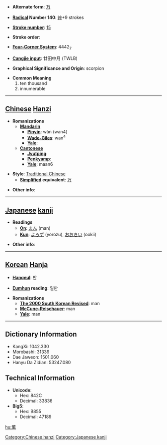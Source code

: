 * '''Alternate form''': [[万]]

* '''[[Wiktionary:Chinese radical index| Radical]] Number 140''': [[Wiktionary:Chinese radical index 艸|艸]]+9 strokes

* '''[[Wiktionary:Chinese total strokes index|Stroke number]]''': [[Wiktionary:Chinese total strokes index 15|15]]

* '''Stroke order''': 

* '''[[Wiktionary:Chinese four corner index|Four-Corner System]]''': 4442<sub>7</sub>

* '''[[Wiktionary:Chinese Cangjie index|Cangjie input]]''': 廿田中月 (TWLB)

* '''Graphical Significance and Origin''': scorpion

* '''Common Meaning'''
*#ten thousand
*# innumerable


----

== [[Chinese]] [[Hanzi]] ==

* '''Romanizations'''
** '''[[Mandarin]]'''
*** '''[[Pinyin]]''': wàn (wan4)
*** '''[[Wade-Giles]]''': wan<sup>4</sup>
*** '''[[Yale]]''': 
** '''[[Cantonese]]'''
*** '''[[Jyutping]]''':
*** '''[[Penkyamp]]''': 
*** '''[[Yale]]''': maan6

* '''Style''': [[Traditional Chinese]] 
** '''[[Simplified Chinese|Simplified]] equivalent''': [[万]]

* '''Other info''': 

----

== [[Japanese]] [[kanji]] ==

* '''Readings'''
** '''[[On]]''': [[まん]] (man)
** '''[[Kun]]''': [[よろず]] (yorozu), [[おおきい]] (ookii)

* '''Other info''':  

----

== [[Korean]] [[Hanja]] ==

* '''[[Hangeul]]''': 만

* '''[[Eumhun]] reading''': 일만

* '''Romanizations'''
** '''[[The 2000 South Korean Revised Romanization|The 2000 South Korean Revised]]''': man
** '''[[McCune-Reischauer]]''': man
** '''[[Yale]]''': man

----

== Dictionary Information ==

* KangXi: 1042.330
* Morobashi: 31339
* Dae Jaweon: 1501.060
* Hanyu Da Zidian: 53247.080

== Technical Information ==

* '''Unicode''':
** Hex: 842C
** Decimal: 33836
* '''Big5''':
** Hex: B855
** Decimal: 47189

[[Category:Chinese hanzi]]
[[Category:Japanese kanji]]

[[hu:萬]]